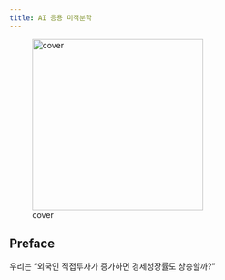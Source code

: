 ```yaml
---
title: AI 응용 미적분학
---
```


![cover](../assets/cover-calculus.png){width=300}

## Preface

우리는 “외국인 직접투자가 증가하면 경제성장률도 상승할까?” 
